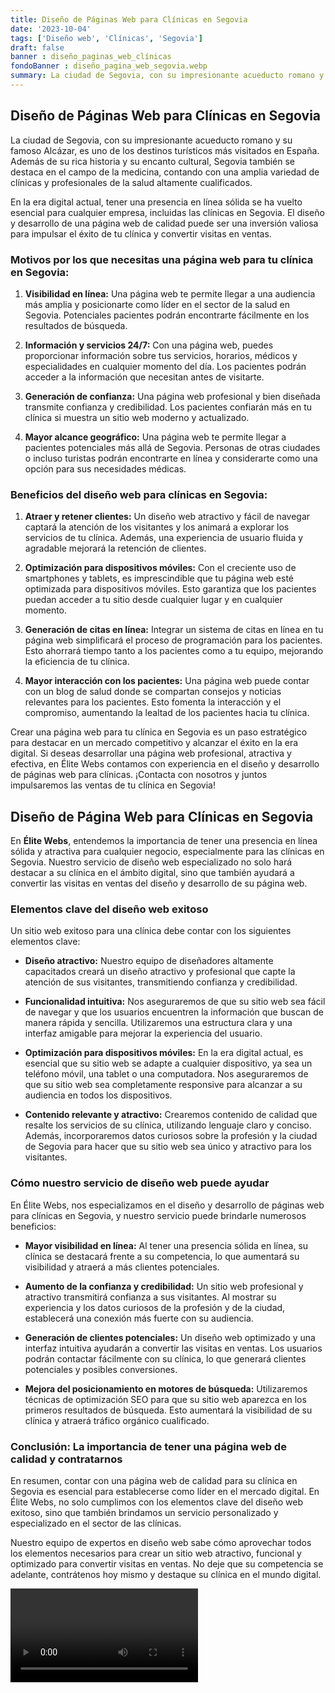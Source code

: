```yaml
---
title: Diseño de Páginas Web para Clínicas en Segovia
date: '2023-10-04'
tags: ['Diseño web', 'Clínicas', 'Segovia']
draft: false
banner : diseño_paginas_web_clínicas
fondoBanner : diseño_pagina_web_segovia.webp
summary: La ciudad de Segovia, con su impresionante acueducto romano y su famoso Alcázar, es uno de los destinos turísticos más visitados en España. Además de su rica historia y su encanto cultural, Segovia también se destaca en el campo de la medicina, contando con una amplia variedad de clínicas y profesionales de la salud altamente cualificados.
---
```


## Diseño de Páginas Web para Clínicas en Segovia

La ciudad de Segovia, con su impresionante acueducto romano y su famoso Alcázar, es uno de los destinos turísticos más visitados en España. Además de su rica historia y su encanto cultural, Segovia también se destaca en el campo de la medicina, contando con una amplia variedad de clínicas y profesionales de la salud altamente cualificados.

En la era digital actual, tener una presencia en línea sólida se ha vuelto esencial para cualquier empresa, incluidas las clínicas en Segovia. El diseño y desarrollo de una página web de calidad puede ser una inversión valiosa para impulsar el éxito de tu clínica y convertir visitas en ventas.

### Motivos por los que necesitas una página web para tu clínica en Segovia:

1. **Visibilidad en línea:** Una página web te permite llegar a una audiencia más amplia y posicionarte como líder en el sector de la salud en Segovia. Potenciales pacientes podrán encontrarte fácilmente en los resultados de búsqueda.

2. **Información y servicios 24/7:** Con una página web, puedes proporcionar información sobre tus servicios, horarios, médicos y especialidades en cualquier momento del día. Los pacientes podrán acceder a la información que necesitan antes de visitarte.

3. **Generación de confianza:** Una página web profesional y bien diseñada transmite confianza y credibilidad. Los pacientes confiarán más en tu clínica si muestra un sitio web moderno y actualizado.

4. **Mayor alcance geográfico:** Una página web te permite llegar a pacientes potenciales más allá de Segovia. Personas de otras ciudades o incluso turistas podrán encontrarte en línea y considerarte como una opción para sus necesidades médicas.

### Beneficios del diseño web para clínicas en Segovia:

1. **Atraer y retener clientes:** Un diseño web atractivo y fácil de navegar captará la atención de los visitantes y los animará a explorar los servicios de tu clínica. Además, una experiencia de usuario fluida y agradable mejorará la retención de clientes.

2. **Optimización para dispositivos móviles:** Con el creciente uso de smartphones y tablets, es imprescindible que tu página web esté optimizada para dispositivos móviles. Esto garantiza que los pacientes puedan acceder a tu sitio desde cualquier lugar y en cualquier momento.

3. **Generación de citas en línea:** Integrar un sistema de citas en línea en tu página web simplificará el proceso de programación para los pacientes. Esto ahorrará tiempo tanto a los pacientes como a tu equipo, mejorando la eficiencia de tu clínica.

4. **Mayor interacción con los pacientes:** Una página web puede contar con un blog de salud donde se compartan consejos y noticias relevantes para los pacientes. Esto fomenta la interacción y el compromiso, aumentando la lealtad de los pacientes hacia tu clínica.

Crear una página web para tu clínica en Segovia es un paso estratégico para destacar en un mercado competitivo y alcanzar el éxito en la era digital. Si deseas desarrollar una página web profesional, atractiva y efectiva, en Élite Webs contamos con experiencia en el diseño y desarrollo de páginas web para clínicas. ¡Contacta con nosotros y juntos impulsaremos las ventas de tu clínica en Segovia!

<GifSeo />

<Cta />

## **Diseño de Página Web para Clínicas en Segovia**

En **Élite Webs**, entendemos la importancia de tener una presencia en línea sólida y atractiva para cualquier negocio, especialmente para las clínicas en Segovia. Nuestro servicio de diseño web especializado no solo hará destacar a su clínica en el ámbito digital, sino que también ayudará a convertir las visitas en ventas del diseño y desarrollo de su página web.

### **Elementos clave del diseño web exitoso**

Un sitio web exitoso para una clínica debe contar con los siguientes elementos clave:

- **Diseño atractivo:** Nuestro equipo de diseñadores altamente capacitados creará un diseño atractivo y profesional que capte la atención de sus visitantes, transmitiendo confianza y credibilidad.

- **Funcionalidad intuitiva:** Nos aseguraremos de que su sitio web sea fácil de navegar y que los usuarios encuentren la información que buscan de manera rápida y sencilla. Utilizaremos una estructura clara y una interfaz amigable para mejorar la experiencia del usuario.

- **Optimización para dispositivos móviles:** En la era digital actual, es esencial que su sitio web se adapte a cualquier dispositivo, ya sea un teléfono móvil, una tablet o una computadora. Nos aseguraremos de que su sitio web sea completamente responsive para alcanzar a su audiencia en todos los dispositivos.

- **Contenido relevante y atractivo:** Crearemos contenido de calidad que resalte los servicios de su clínica, utilizando lenguaje claro y conciso. Además, incorporaremos datos curiosos sobre la profesión y la ciudad de Segovia para hacer que su sitio web sea único y atractivo para los visitantes.

### **Cómo nuestro servicio de diseño web puede ayudar**

En Élite Webs, nos especializamos en el diseño y desarrollo de páginas web para clínicas en Segovia, y nuestro servicio puede brindarle numerosos beneficios:

- **Mayor visibilidad en línea:** Al tener una presencia sólida en línea, su clínica se destacará frente a su competencia, lo que aumentará su visibilidad y atraerá a más clientes potenciales.

- **Aumento de la confianza y credibilidad:** Un sitio web profesional y atractivo transmitirá confianza a sus visitantes. Al mostrar su experiencia y los datos curiosos de la profesión y de la ciudad, establecerá una conexión más fuerte con su audiencia.

- **Generación de clientes potenciales:** Un diseño web optimizado y una interfaz intuitiva ayudarán a convertir las visitas en ventas. Los usuarios podrán contactar fácilmente con su clínica, lo que generará clientes potenciales y posibles conversiones.

- **Mejora del posicionamiento en motores de búsqueda:** Utilizaremos técnicas de optimización SEO para que su sitio web aparezca en los primeros resultados de búsqueda. Esto aumentará la visibilidad de su clínica y atraerá tráfico orgánico cualificado.

### **Conclusión: La importancia de tener una página web de calidad y contratarnos**

En resumen, contar con una página web de calidad para su clínica en Segovia es esencial para establecerse como líder en el mercado digital. En Élite Webs, no solo cumplimos con los elementos clave del diseño web exitoso, sino que también brindamos un servicio personalizado y especializado en el sector de las clínicas.

Nuestro equipo de expertos en diseño web sabe cómo aprovechar todos los elementos necesarios para crear un sitio web atractivo, funcional y optimizado para convertir visitas en ventas. No deje que su competencia se adelante, contrátenos hoy mismo y destaque su clínica en el mundo digital.

<Video />

<CtaBot job='Clínicas' city='Segovia'/>

<Gmaps query='Segovia+españa+maps' />